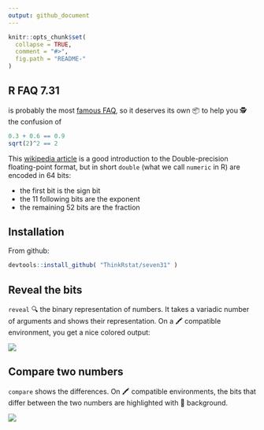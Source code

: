 ```yaml
---
output: github_document
---
```


<!-- README.md is generated from README.Rmd. Please edit that file -->

```r
knitr::opts_chunk$set(
  collapse = TRUE,
  comment = "#>",
  fig.path = "README-"
)
```

## R FAQ 7.31

is probably the most [famous FAQ](https://cran.r-project.org/doc/FAQ/R-FAQ.html#Why-doesn_0027t-R-think-these-numbers-are-equal_003f), so it deserves its own 📦 to help you 🕵️ the confusion of

```r
0.3 + 0.6 == 0.9
sqrt(2)^2 == 2
```

This [wikipedia article](https://en.wikipedia.org/wiki/Double-precision_floating-point_format) 
is a good introduction to the Double-precision floating-point format, but in short 
`double` (what we call `numeric` in R) are encoded in 64 bits: 

  - the first bit is the sign bit
  - the 11 following bits are the exponent
  - the remaining 52 bits are the fraction


## Installation

From github: 

```R
devtools::install_github( "ThinkRstat/seven31" )
```

## Reveal the bits

`reveal` 🔍 the binary representation of numbers. It takes a variadic number of arguments
and shows their representation.  On a 🖍 compatible environment, you get a nice colored output: 

![](img/reveal.png)

## Compare two numbers

`compare` shows the differences. On 🖍 compatible environments, the bits that differ between the two numbers
are highlighted with 🔴 background. 

![](img/compare.png)
